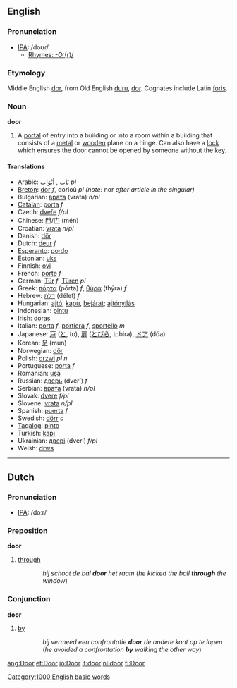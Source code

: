 ==English==
=== Pronunciation ===
*[[w:IPA|IPA]]: /doʊɾ/
**[[Rhymes:English:-O:(r)/|Rhymes: -O:(r)/]]

===Etymology===
Middle English [[dor]], from Old English [[duru]], [[dor]]. Cognates include Latin [[foris]].
=== Noun ===
'''door'''

#A [[portal]] of entry into a building or into a room within a building that consists of a [[metal]] or [[wood]]en plane on a hinge.  Can also have a [[lock]] which ensures the door cannot be opened by someone without the key.

==== Translations ====
*Arabic: [[باب|بَاب]] {{IPAchar|(baːb)}}, [[ابواب|أبْوَاب]] {{IPAchar|(’abwáːb)}} ''pl''
*[[Breton]]: [[dor]] ''f'', dorioù ''pl'' ''(note:'' nor ''after article in the singular)''
*Bulgarian: [[врата]] (vrata) ''n/pl''
*[[Catalan]]: [[porta]] ''f''
*Czech: [[dveře]]  ''f/pl''
*Chinese: [[門]]/[[门]] (mén)
*Croatian: [[vrata]] ''n/pl''
*Danish: [[dör]]
*Dutch: [[deur]] ''f''
*[[Esperanto]]: [[pordo]]
*Estonian: [[uks]]
*Finnish: [[ovi]]
*French: [[porte]] ''f''
*German: [[Tür]] ''f'', [[Türen]] ''pl''
*Greek: [[πόρτα]] (pórta) ''f'', [[θύρα]] (thýra) ''f''
*Hebrew: [[דלת]] (délet) ''f''
*Hungarian: [[ajtó]], [[kapu]], [[bejárat]]; [[ajtónyílás]]
*Indonesian: [[pintu]]
*Irish: [[doras]]
*Italian: [[porta]] ''f'', [[portiera]] ''f'', [[sportello]] ''m''
*Japanese: [[戸]] ([[と]], to), [[扉]] ([[とびら]], tobira), [[ドア]] (dóa)
*Korean: [[문]] (mun)
*Norwegian: [[dör]]
*Polish: [[drzwi]] ''pl n''
*Portuguese: [[porta]] ''f''
*Romanian: [[uşă]]
*Russian: [[дверь]] (dver’) ''f''
*Serbian: [[врата]] (vrata) ''n/pl''
*Slovak: [[dvere]]  ''f/pl''
*Slovene: [[vrata]] ''n/pl''
*Spanish: [[puerta]] ''f''
*Swedish: [[dörr]] ''c''
*[[Tagalog]]: [[pinto]]
*Turkish: [[kapı]]
*Ukrainian: [[двері]] (dveri) ''f/pl''
*Welsh: [[drws]]

----

==Dutch==
=== Pronunciation ===
*[[w:IPA|IPA]]: /doːr/

=== Preposition ===
'''door'''
# [[through]]
::''hij schoot de bal '''door''' het raam'' (''he kicked the ball '''through''' the window'')

=== Conjunction ===
'''door'''
# [[by]]
::''hij vermeed een confrontatie '''door''' de andere kant op te lopen'' (''he avoided a confrontation '''by''' walking the other way'')

<!--
=== Adverb ===
'''door'''
# ... don't know how to explain this right now
-->

[[Category:1000 English basic words]]

[[ang:Door]]
[[et:Door]]
[[io:Door]]
[[it:door]]
[[nl:door]]
[[fi:Door]]